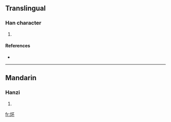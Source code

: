 ==Translingual==

===Han character===
{{Han char|rn=86|rad=火|as=04|sn=8|four=|canj=火一火 (FMF)}}

# {{defn|Han|sort=火04}}

====References====
* {{Han ref|kx=0667.090|dkj=18906|dj=1076.180|hdz=32191.100|uh=708B|ud=28811}}

----

==Mandarin==

===Hanzi===
{{cmn-hanzi|pin=[[pī]] ([[pi1]])|wg=p'i<sup>1</sup>}}

# {{defn|Mandarin}}

[[fr:炋]]
